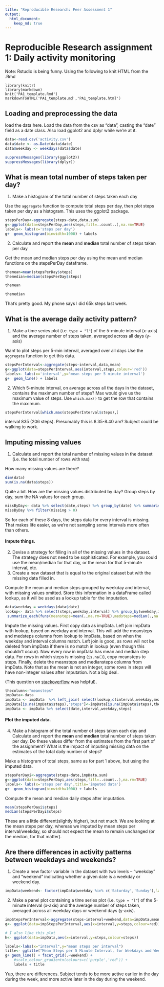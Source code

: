```yaml
---
title: "Reproducible Research: Peer Assessment 1"
output: 
  html_document:
    keep_md: true
---
```

Reproducible Research assignment 1: Daily activity monitoring
==============================================================

Note: Rstudio is being funny. Using the following to knit HTML from the .Rmd

```
library(knitr)
library(markdown)
knit('PA1_template.Rmd')
markdownToHTML('PA1_template.md','PA1_template.html')
```

## Loading and preprocessing the data
load the data here. Load the data from the csv as "data", casting the "date" field as a date class. Also load ggplot2 and dplyr while we're at it.
```r
data<-read.csv('activity.csv')
data$date <- as.Date(data$date)
data$weekday <- weekdays(data$date)

suppressMessages(library(ggplot2))
suppressMessages(library(dplyr))

```
## What is mean total number of steps taken per day?

1. Make a histogram of the total number of steps taken each day

Use the ``aggregate`` function to compute total steps per day, then plot steps taken per day as a histogram. This uses the ggplot2 package.
```r
stepsPerDay<-aggregate(steps~date,data,sum)
g<-ggplot(data=stepsPerDay,aes(steps,fill=..count..),na.rm=TRUE) 
labels<- labs(x='steps per day')
g+  geom_histogram(binwidth=1000) + labels
```

2. Calculate and report the **mean** and **median** total number of steps taken per day

Get the mean and median steps per day using the mean and median functions on the stepsPerDay dataframe.

```r
themean=mean(stepsPerDay$steps)
themedian=median(stepsPerDay$steps)
```
```r
themean
```
```r
themedian
```
That's pretty good. My phone says I did 65k steps last week.

## What is the average daily activity pattern?

1. Make a time series plot (i.e. `type = "l"`) of the 5-minute interval (x-axis) and the average number of steps taken, averaged across all days (y-axis)

Want to plot steps per 5-min interval, averaged over all days
Use the ```aggregate``` function to get this data.
```r
stepsPerInterval<-aggregate(steps~interval,data,mean)
g<-ggplot(data=stepsPerInterval,aes(interval,steps,colour='red')) 
labels<- labs(x='interval',y='mean steps per 5 minute interval')
g+  geom_line() + labels
```

2. Which 5-minute interval, on average across all the days in the dataset, contains the maximum number of steps?
Max would give us the maximum value of steps. Use ```which.max()``` to get the row that contains the maximum.
```r
stepsPerInterval[which.max(stepsPerInterval$steps),]
```
interval 835 (206 steps). Presumably this is 8.35-8.40 am? Subject could be walking to work.


## Imputing missing values

1. Calculate and report the total number of missing values in the dataset (i.e. the total number of rows with `NA`s)

How many missing values are there?
```r
dim(data)
sum(is.na(data$steps))
```
Quite a bit. How are the missing values distributed by day? Group steps by day, sum the NA values for each group.
```r
missByDay<- data %>% select(date,steps) %>% group_by(date) %>% summarise_each(funs(sum(is.na(.))),missing=steps)
missByDay %>% filter(missing > 0)

```
So for each of these 8 days, the steps data for every interval is missing. That makes life easier, as we're not sampling some intervals more often than others.

#### Impute things. 
2. Devise a strategy for filling in all of the missing values in the dataset. The strategy does not need to be sophisticated. For example, you could use the mean/median for that day, or the mean for that 5-minute interval, etc.
3. Create a new dataset that is equal to the original dataset but with the missing data filled in.



Compute the mean and median steps grouped by weekday and interval, with missing values omitted. Store this information in a dataFrame called lookup, as it will be used as a lookup table for the imputation.

```r
data$weekday = weekdays(data$date)
lookup<- data %>% select(steps,weekday,interval) %>% group_by(weekday,interval) %>%
 summarize_each(funs(meansteps=mean(.,na.rm=TRUE),medsteps=median(.,na.rm=TRUE)))
```

Impute the missing values. First copy data as impData. Left join impData with lookup, based on weekday and interval. This will add the meansteps and medsteps columns from lookup to impData, based on when the weekday and interval columns match. Left join is good, as rows will not be deleted from impData if there is no match in lookup (even though this shouldn't occur). Now every row in impData has mean and median step data. For rows in which steps is missing (```is.na()```), copy meansteps to steps. Finally, delete the meansteps and mediansteps columns from impData. Note that as the mean is not an integer, some rows in steps will have non-integer values after imputation. Not a big deal.

(This question on [stackoverflow](http://stackoverflow.com/questions/35670213/replace-values-in-some-rows-based-on-other-dataframe-mapping-with-r) was helpful).

```r
thecolumn<-"meansteps"
impData<-data
impData <- impData  %>% left_join( select(lookup,c(interval,weekday,meansteps,medsteps)),by=c("weekday"="weekday","interval"="interval"))
impData[is.na(impData$steps),"steps"]<-impData[is.na(impData$steps),thecolumn]
impData <- impData %>% select(date,interval,weekday,steps)
```
#### Plot the imputed data.

4. Make a histogram of the total number of steps taken each day and Calculate and report the **mean** and **median** total number of steps taken per day. Do these values differ from the estimates from the first part of the assignment? What is the impact of imputing missing data on the estimates of the total daily number of steps?

Make a histogram of total steps, same as for part 1 above, but using the imputed data.
```r
stepsPerDayi<-aggregate(steps~date,impData,sum)
g<-ggplot(data=stepsPerDayi,aes(steps,fill=..count..),na.rm=TRUE) 
labels<- labs(x='steps per day',title='imputed data')
g+  geom_histogram(binwidth=1000) + labels
```

Compute the mean and median daily steps after imputation.

```r
mean(stepsPerDayi$steps)
median(stepsPerDayi$steps)
```
These are a little different(slightly higher), but not much. We are looking at the mean steps per day, whereas we imputed by mean steps per interval/weekday, so should not expect the mean to remain unchanged (or the median, for that matter).

## Are there differences in activity patterns between weekdays and weekends?

1. Create a new factor variable in the dataset with two levels -- "weekday" and "weekend" indicating whether a given date is a weekday or weekend day.

```r
impData$weekend<- factor(impData$weekday %in% c('Saturday','Sunday'),labels=c('Weekday','Weekend'))
```
2. Make a panel plot containing a time series plot (i.e. `type = "l"`) of the 5-minute interval (x-axis) and the average number of steps taken, averaged across all weekday days or weekend days (y-axis). 


```r
impStepsPerInterval<-aggregate(steps~interval+weekend,data=impData,mean)
g<- ggplot(data=impStepsPerInterval,aes(x=interval,y=steps,colour=red))

# I also like this plot
h<- ggplot(data=impData,aes(x=interval,y=steps,colour=steps))

labels<-labs(x="interval",y="mean steps per interval")
title<- ggtitle("Mean Steps per 5 Minute Interval, for Weekdays and Weekends")
g+ geom_line() + facet_grid(.~weekend) +
	#scale_colour_gradientn(colours=c('purple','red')) +
	labels + title

```

Yup, there are differences. Subject tends to be more active earlier in the day during the week, and more active later in the day during the weekend.


